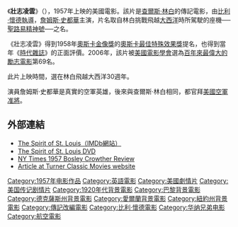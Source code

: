 {{otheruses|subject=原名The Spirit of St. Louis的1957年電影|other=「壯志凌雲」的其他意思|壯志凌雲}}
{{noteTA
|T=zh:壯志凌雲 (1957年電影); zh-hant:壯志凌雲; zh-hans:林白征空记;
|G1=Show
|1=zh-hant:壯志凌雲; zh-hans:林白征空记;}}
{{Infobox_Film
| name = 壯志凌雲
| tw_name = 壯志凌雲
| hk_name = 壯志凌雲
| cn_name = 林白征空记
| original_name = {{lang|en|''The Spirit of St. Louis''}}
| image = The Spirit of St Louis VHS cover.jpg
| imdb_id = 0051003
| director   = [[比利·懷德|比利·懷德]]
| writer = [[Charles_Lederer|Charles Lederer]]<br>[[Wendell_Mayes|Wendell Mayes]]<br>[[比利·懷德|比利·懷德]] 
| starring   = [[詹姆斯·史都華|詹姆斯·史都華]]
| producer = [[Leland_Hayward|Leland Hayward]]
| editing = [[Arthur_P._Schmidt|Arthur P. Schmidt]] 
| distributor = [[華納兄弟|華納兄弟]] 
| released= 1957年4月20日
| runtime = 103 min. 
| language = [[英語|英語]]
|}}
《'''壯志凌雲'''》（{{lang-en|''The Spirit of St. Louis''}}），1957年上映的美國電影。該片是[[查爾斯·林白|查爾斯·林白]]的傳記電影，由[[比利·懷德|比利·懷德]][[導演|執導]]，[[詹姆斯·史都華|詹姆斯·史都華]]主演，片名取自林白挑戰飛越[[大西洋|大西洋]]時所駕駛的座機──[[聖路易精神號|聖路易精神號]]──之名。

《壯志凌雲》得到1958年[[奧斯卡金像獎|奧斯卡金像獎]]的[[奧斯卡最佳特殊效果獎|奧斯卡最佳特殊效果獎]]提名，也得到當年《[[時代_(雜誌)|時代雜誌]]》的正面評價。2006年，該片被[[美國電影學會|美國電影學會]]選為[[AFI百年百大勵志電影|百年來最偉大的勵志電影]]第69名。

此片上映時間，選在林白飛越大西洋30週年。

演員詹姆斯·史都華是真實的空軍英雄，後來與查爾斯·林白相同，都官拜[[美國空軍|美國空軍]][[准將|准將]]。

==外部連結==
* [http://www.imdb.com/title/tt0051003/ The Spirit of St. Louis（IMDb網站）] {{Wayback|url=http://www.imdb.com/title/tt0051003/ |date=20210211211125 }}
* [http://www.amazon.co.uk/dp/B000FTCLR6 The Spirit of St. Louis DVD]
* [http://movies2.nytimes.com/gst/movies/movie.html?v_id=46108 NY Times 1957 Bosley Crowther Review]
* [http://www.tcm.com/thismonth/article/?cid=62545 Article at [[Turner_Classic_Movies|Turner Classic Movies]] website] {{Wayback|url=http://www.tcm.com/thismonth/article/?cid=62545 |date=20081019165305 }}

{{DEFAULTSORT:Spirit of St. Louis, The}}
{{American film-stub}}
[[Category:1957年电影作品|Category:1957年电影作品]]
[[Category:英語電影|Category:英語電影]]
[[Category:美國劇情片|Category:美國劇情片]]
[[Category:美国传记剧情片|Category:美国传记剧情片]]
[[Category:1920年代背景電影|Category:1920年代背景電影]]
[[Category:巴黎背景電影|Category:巴黎背景電影]]
[[Category:德克薩斯州背景電影|Category:德克薩斯州背景電影]]
[[Category:愛爾蘭背景電影|Category:愛爾蘭背景電影]]
[[Category:紐約州背景電影|Category:紐約州背景電影]]
[[Category:傳記改編電影|Category:傳記改編電影]]
[[Category:比利·懷德電影|Category:比利·懷德電影]]
[[Category:华纳兄弟电影|Category:华纳兄弟电影]]
[[Category:航空電影|Category:航空電影]]
